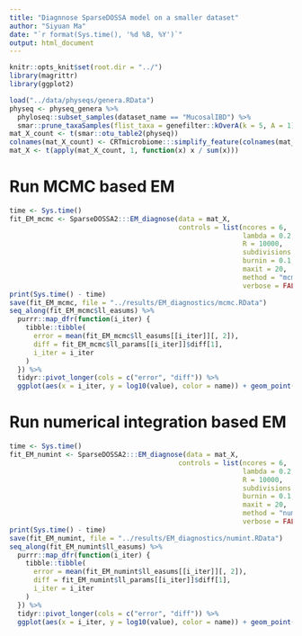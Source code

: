 ```yaml
---
title: "Diagnnose SparseDOSSA model on a smaller dataset"
author: "Siyuan Ma"
date: "`r format(Sys.time(), '%d %B, %Y')`"
output: html_document
---
```


```r
knitr::opts_knit$set(root.dir = "../")
library(magrittr)
library(ggplot2)
```

```r
load("../data/physeqs/genera.RData")
physeq <- physeq_genera %>% 
  phyloseq::subset_samples(dataset_name == "MucosalIBD") %>% 
  smar::prune_taxaSamples(flist_taxa = genefilter::kOverA(k = 5, A = 1))
mat_X_count <- t(smar::otu_table2(physeq))
colnames(mat_X_count) <- CRTmicrobiome:::simplify_feature(colnames(mat_X_count))
mat_X <- t(apply(mat_X_count, 1, function(x) x / sum(x)))
```

# Run MCMC based EM

```r
time <- Sys.time()
fit_EM_mcmc <- SparseDOSSA2:::EM_diagnose(data = mat_X,
                                          controls = list(ncores = 6,
                                                          lambda = 0.2,
                                                          R = 10000,
                                                          subdivisions = 10000,
                                                          burnin = 0.1,
                                                          maxit = 20,
                                                          method = "mcmc",
                                                          verbose = FALSE))
print(Sys.time() - time)
save(fit_EM_mcmc, file = "../results/EM_diagnostics/mcmc.RData")
seq_along(fit_EM_mcmc$ll_easums) %>%
  purrr::map_dfr(function(i_iter) {
    tibble::tibble(
      error = mean(fit_EM_mcmc$ll_easums[[i_iter]][, 2]),
      diff = fit_EM_mcmc$ll_params[[i_iter]]$diff[1],
      i_iter = i_iter
    )
  }) %>%
  tidyr::pivot_longer(cols = c("error", "diff")) %>%
  ggplot(aes(x = i_iter, y = log10(value), color = name)) + geom_point()
```

# Run numerical integration based EM

```r
time <- Sys.time()
fit_EM_numint <- SparseDOSSA2:::EM_diagnose(data = mat_X,
                                          controls = list(ncores = 6,
                                                          lambda = 0.2,
                                                          R = 10000,
                                                          subdivisions = 100000,
                                                          burnin = 0.1,
                                                          maxit = 20,
                                                          method = "numint",
                                                          verbose = FALSE))
print(Sys.time() - time)
save(fit_EM_numint, file = "../results/EM_diagnostics/numint.RData")
seq_along(fit_EM_numint$ll_easums) %>%
  purrr::map_dfr(function(i_iter) {
    tibble::tibble(
      error = mean(fit_EM_numint$ll_easums[[i_iter]][, 2]),
      diff = fit_EM_numint$ll_params[[i_iter]]$diff[1],
      i_iter = i_iter
    )
  }) %>%
  tidyr::pivot_longer(cols = c("error", "diff")) %>%
  ggplot(aes(x = i_iter, y = log10(value), color = name)) + geom_point()
```